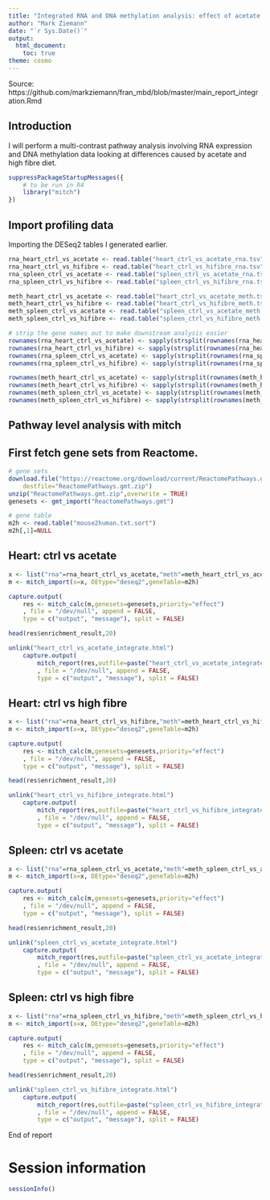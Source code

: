 ```yaml
---
title: "Integrated RNA and DNA methylation analysis: effect of acetate and fibre on heart and spleen DNA methylation"
author: "Mark Ziemann"
date: "`r Sys.Date()`"
output:
  html_document:
    toc: true
theme: cosmo
---
```


Source: https://github.com/markziemann/fran_mbd/blob/master/main_report_integration.Rmd

## Introduction

I will perform a multi-contrast pathway analysis involving RNA expression and DNA methylation data looking
at differences caused by acetate and high fibre diet.

```r
suppressPackageStartupMessages({
    # to be run in R4
    library("mitch")
})
```

## Import profiling data 

Importing the DESeq2 tables I generated earlier.

```r
rna_heart_ctrl_vs_acetate <- read.table("heart_ctrl_vs_acetate_rna.tsv")
rna_heart_ctrl_vs_hifibre <- read.table("heart_ctrl_vs_hifibre_rna.tsv")
rna_spleen_ctrl_vs_acetate <- read.table("spleen_ctrl_vs_acetate_rna.tsv")
rna_spleen_ctrl_vs_hifibre <- read.table("spleen_ctrl_vs_hifibre_rna.tsv")

meth_heart_ctrl_vs_acetate <- read.table("heart_ctrl_vs_acetate_meth.tsv")
meth_heart_ctrl_vs_hifibre <- read.table("heart_ctrl_vs_hifibre_meth.tsv")
meth_spleen_ctrl_vs_acetate <- read.table("spleen_ctrl_vs_acetate_meth.tsv")
meth_spleen_ctrl_vs_hifibre <- read.table("spleen_ctrl_vs_hifibre_meth.tsv")

# strip the gene names out to make downstream analysis easier
rownames(rna_heart_ctrl_vs_acetate) <- sapply(strsplit(rownames(rna_heart_ctrl_vs_acetate),"_"),"[[",1)
rownames(rna_heart_ctrl_vs_hifibre) <- sapply(strsplit(rownames(rna_heart_ctrl_vs_hifibre),"_"),"[[",1)
rownames(rna_spleen_ctrl_vs_acetate) <- sapply(strsplit(rownames(rna_spleen_ctrl_vs_acetate),"_"),"[[",1)
rownames(rna_spleen_ctrl_vs_hifibre) <- sapply(strsplit(rownames(rna_spleen_ctrl_vs_hifibre),"_"),"[[",1)

rownames(meth_heart_ctrl_vs_acetate) <- sapply(strsplit(rownames(meth_heart_ctrl_vs_acetate),"_"),"[[",1)
rownames(meth_heart_ctrl_vs_hifibre) <- sapply(strsplit(rownames(meth_heart_ctrl_vs_hifibre),"_"),"[[",1)
rownames(meth_spleen_ctrl_vs_acetate) <- sapply(strsplit(rownames(meth_spleen_ctrl_vs_acetate),"_"),"[[",1)
rownames(meth_spleen_ctrl_vs_hifibre) <- sapply(strsplit(rownames(meth_spleen_ctrl_vs_hifibre),"_"),"[[",1)
```

## Pathway level analysis with mitch

## First fetch gene sets from Reactome.

```r
# gene sets
download.file("https://reactome.org/download/current/ReactomePathways.gmt.zip", 
    destfile="ReactomePathways.gmt.zip")
unzip("ReactomePathways.gmt.zip",overwrite = TRUE)
genesets <- gmt_import("ReactomePathways.gmt")

# gene table
m2h <- read.table("mouse2human.txt.sort")
m2h[,1]=NULL
```

## Heart: ctrl vs acetate

```r
x <- list("rna"=rna_heart_ctrl_vs_acetate,"meth"=meth_heart_ctrl_vs_acetate)
m <- mitch_import(x=x, DEtype="deseq2",geneTable=m2h)

capture.output(
    res <- mitch_calc(m,genesets=genesets,priority="effect")
    , file = "/dev/null", append = FALSE,
    type = c("output", "message"), split = FALSE)

head(res$enrichment_result,20)

unlink("heart_ctrl_vs_acetate_integrate.html")
    capture.output(
        mitch_report(res,outfile=paste("heart_ctrl_vs_acetate_integrate.html"))
        , file = "/dev/null", append = FALSE,
        type = c("output", "message"), split = FALSE)

```

## Heart: ctrl vs high fibre

```r
x <- list("rna"=rna_heart_ctrl_vs_hifibre,"meth"=meth_heart_ctrl_vs_hifibre)
m <- mitch_import(x=x, DEtype="deseq2",geneTable=m2h)

capture.output(
    res <- mitch_calc(m,genesets=genesets,priority="effect")
    , file = "/dev/null", append = FALSE,
    type = c("output", "message"), split = FALSE)

head(res$enrichment_result,20)

unlink("heart_ctrl_vs_hifibre_integrate.html")
    capture.output(
        mitch_report(res,outfile=paste("heart_ctrl_vs_hifibre_integrate.html"))
        , file = "/dev/null", append = FALSE,
        type = c("output", "message"), split = FALSE)

```

## Spleen: ctrl vs acetate 

```r
x <- list("rna"=rna_spleen_ctrl_vs_acetate,"meth"=meth_spleen_ctrl_vs_acetate)
m <- mitch_import(x=x, DEtype="deseq2",geneTable=m2h)

capture.output(
    res <- mitch_calc(m,genesets=genesets,priority="effect")
    , file = "/dev/null", append = FALSE,
    type = c("output", "message"), split = FALSE)

head(res$enrichment_result,20)

unlink("spleen_ctrl_vs_acetate_integrate.html")
    capture.output(
        mitch_report(res,outfile=paste("spleen_ctrl_vs_acetate_integrate.html"))
        , file = "/dev/null", append = FALSE,
        type = c("output", "message"), split = FALSE)

```

## Spleen: ctrl vs high fibre

```r
x <- list("rna"=rna_spleen_ctrl_vs_hifibre,"meth"=meth_spleen_ctrl_vs_hifibre)
m <- mitch_import(x=x, DEtype="deseq2",geneTable=m2h)

capture.output(
    res <- mitch_calc(m,genesets=genesets,priority="effect")
    , file = "/dev/null", append = FALSE,
    type = c("output", "message"), split = FALSE)

head(res$enrichment_result,20)

unlink("spleen_ctrl_vs_hifibre_integrate.html")
    capture.output(
        mitch_report(res,outfile=paste("spleen_ctrl_vs_hifibre_integrate.html"))
        , file = "/dev/null", append = FALSE,
        type = c("output", "message"), split = FALSE)

```

End of report

# Session information

```r
sessionInfo()
```
